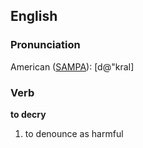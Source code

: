 ==English==

===Pronunciation===

American ([[SAMPA]]): [d@"kraI]

===Verb===

'''to decry'''

#to denounce as harmful